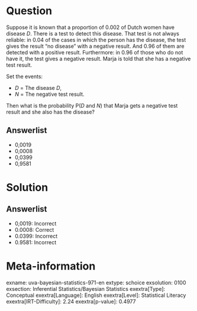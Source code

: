 Question
========

Suppose it is known that a proportion of 0.002 of Dutch women have disease *D*. There is a test to detect this disease. That test is not always reliable: in 0.04 of the cases in which the person has the disease, the test gives the result "no disease" with a negative result. And 0.96 of them are detected with a positive result. Furthermore: in 0.96 of those who do not have it, the test gives a negative result. Marja is told that she has a negative test result.

Set the events:

* *D* = The disease *D*,
* *N* = The negative test result.

Then what is the probability P(*D* and *N*) that Marja gets a negative test result and she also has the disease?

Answerlist
----------

* 0,0019
* 0,0008
* 0,0399
* 0,9581

Solution
========

Answerlist
----------

* 0,0019: Incorrect
* 0.0008: Correct
* 0.0399: Incorrect
* 0.9581: Incorrect

Meta-information
================
exname: uva-bayesian-statistics-971-en
extype: schoice
exsolution: 0100
exsection: Inferential Statistics/Bayesian Statistics
exextra[Type]: Conceptual
exextra[Language]: English
exextra[Level]: Statistical Literacy
exextra[IRT-Difficulty]: 2.24
exextra[p-value]: 0.4977
